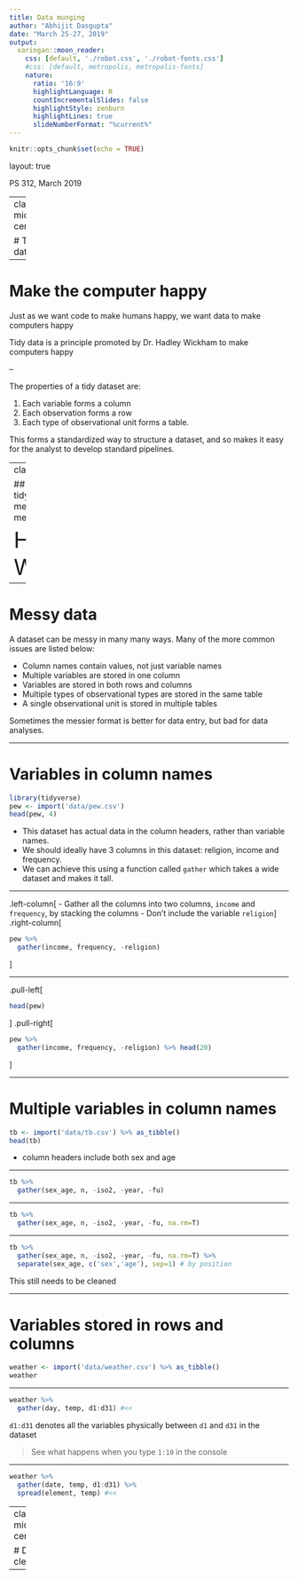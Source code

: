 ```yaml
---
title: Data munging
author: "Abhijit Dasgupta"
date: "March 25-27, 2019"
output: 
  xaringan::moon_reader:
    css: [default, './robot.css', './robot-fonts.css']
    #css: [default, metropolis, metropolis-fonts]
    nature:
      ratio: '16:9'
      highlightLanguage: R
      countIncrementalSlides: false
      highlightStyle: zenburn
      highlightLines: true
      slideNumberFormat: "%current%"
---
```


```r
knitr::opts_chunk$set(echo = TRUE)
```

layout: true

<div class="my-header">
<span>PS 312, March 2019</span></div>

---
class: middle, center

# Tidy data

---

# Make the computer happy

Just as we want code to make humans happy, we want data to make computers happy

Tidy data is a principle promoted by Dr. Hadley Wickham to make computers happy

--

The properties of a tidy dataset are:

1. Each variable forms a column
1. Each observation forms a row
1. Each type of observational unit forms a table. 

This forms a standardized way to structure a dataset, and so makes it easy for the 
analyst to develop standard pipelines. 

---
class: center, middle

## A tidy dataset is tidy in one way, but a messy dataset can be messy in many ways

<span style='text-align:right;font-size:30pt;'>Hadley Wickham</span>

---

# Messy data

A dataset can be messy in many many ways. Many of the more common issues are listed below:

- Column names contain values, not just variable names
- Multiple variables are stored in one column
- Variables are stored in both rows and columns
- Multiple types of observational types are stored in the same table
- A single observational unit is stored in multiple tables

Sometimes the messier format is better for data entry, but bad for data analyses. 


---

# Variables in column names

```r
library(tidyverse)
pew <- import('data/pew.csv')
head(pew, 4)
```

- This dataset has actual data in the column headers, rather than variable names. 
- We should ideally have 3 columns in this dataset: religion, income and frequency. 
- We can achieve this using a function called `gather` which takes a wide dataset and makes it tall. 

---

.left-column[
- Gather all the columns into two columns, `income` and `frequency`, by stacking the columns
- Don't include the variable `religion`
]
.right-column[
```r
pew %>% 
  gather(income, frequency, -religion)
```
]

---

.pull-left[
```r
head(pew)
```
]
.pull-right[
```r
pew %>% 
  gather(income, frequency, -religion) %>% head(20)
```

]

---

# Multiple variables in column names

```r
tb <- import('data/tb.csv') %>% as_tibble()
head(tb)
```

- column headers include both sex and age

---

```r
tb %>% 
  gather(sex_age, n, -iso2, -year, -fu)


```

---

```r
tb %>% 
  gather(sex_age, n, -iso2, -year, -fu, na.rm=T)


```

---

```r
tb %>% 
  gather(sex_age, n, -iso2, -year, -fu, na.rm=T) %>% 
  separate(sex_age, c('sex','age'), sep=1) # by position

```

This still needs to be cleaned

---

# Variables stored in rows and columns

```r
weather <- import('data/weather.csv') %>% as_tibble()
weather
```

---

```r
weather %>% 
  gather(day, temp, d1:d31) #<<
```

`d1:d31` denotes all the variables physically between `d1` and `d31` in the dataset

> See what happens when you type `1:10` in the console

---

```r
weather %>% 
  gather(date, temp, d1:d31) %>% 
  spread(element, temp) #<<
```

---
class: middle, center

# Data cleaning

---



